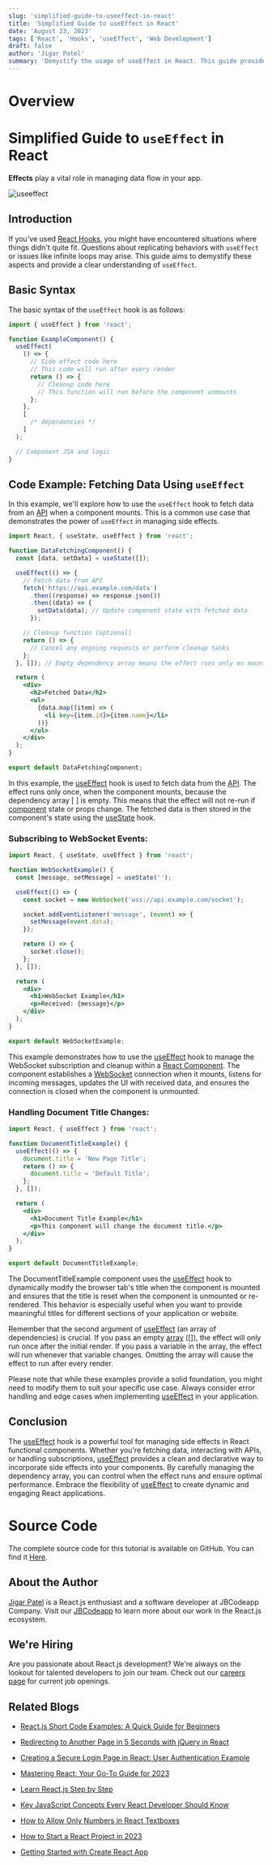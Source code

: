 ```yaml
---
slug: 'simplified-guide-to-useeffect-in-react'
title: 'Simplified Guide to useEffect in React'
date: 'August 23, 2023'
tags: ['React', 'Hooks', 'useEffect', 'Web Development']
draft: false
author: 'Jigar Patel'
summary: 'Demystify the usage of useEffect in React. This guide provides a clear understanding of how to use useEffect for managing side effects in your React functional components with practical examples.'
---
```


# Overview

<TOCInline toc={props.toc} exclude="Overview" toHeading={2} />

# Simplified Guide to `useEffect` in React

**Effects** play a vital role in managing data flow in your app.

![useeffect](/static/blog/Simplified-Guide-to-useEffect-in-React/useeffect.jpg)

## Introduction

If you've used [React Hooks](https://legacy.reactjs.org/docs/hooks-intro.html), you might have encountered situations where things didn't quite fit. Questions about replicating behaviors with `useEffect` or issues like infinite loops may arise. This guide aims to demystify these aspects and provide a clear understanding of `useEffect`.

## Basic Syntax

The basic syntax of the `useEffect` hook is as follows:

```jsx
import { useEffect } from 'react';

function ExampleComponent() {
  useEffect(
    () => {
      // Side effect code here
      // This code will run after every render
      return () => {
        // Cleanup code here
        // This function will run before the component unmounts
      };
    },
    [
      /* dependencies */
    ]
  );

  // Component JSX and logic
}
```

## Code Example: Fetching Data Using `useEffect`

In this example, we'll explore how to use the `useEffect` hook to fetch data from an [API](https://legacy.reactjs.org/docs/react-api.html) when a component mounts. This is a common use case that demonstrates the power of `useEffect` in managing side effects.

```jsx
import React, { useState, useEffect } from 'react';

function DataFetchingComponent() {
  const [data, setData] = useState([]);

  useEffect(() => {
    // Fetch data from API
    fetch('https://api.example.com/data')
      .then((response) => response.json())
      .then((data) => {
        setData(data); // Update component state with fetched data
      });

    // Cleanup function (optional)
    return () => {
      // Cancel any ongoing requests or perform cleanup tasks
    };
  }, []); // Empty dependency array means the effect runs only on mount

  return (
    <div>
      <h2>Fetched Data</h2>
      <ul>
        {data.map((item) => (
          <li key={item.id}>{item.name}</li>
        ))}
      </ul>
    </div>
  );
}

export default DataFetchingComponent;
```

In this example, the [useEffect](https://legacy.reactjs.org/docs/hooks-effect.html) hook is used to fetch data from the [API](https://legacy.reactjs.org/docs/react-api.html). The effect runs only once, when the component mounts, because the dependency array [ ] is empty. This means that the effect will not re-run if [component](https://legacy.reactjs.org/docs/react-component.html) state or props change. The fetched data is then stored in the component's state using the [useState](https://legacy.reactjs.org/docs/hooks-state.html) hook.

### Subscribing to WebSocket Events:

```jsx
import React, { useState, useEffect } from 'react';

function WebSocketExample() {
  const [message, setMessage] = useState('');

  useEffect(() => {
    const socket = new WebSocket('wss://api.example.com/socket');

    socket.addEventListener('message', (event) => {
      setMessage(event.data);
    });

    return () => {
      socket.close();
    };
  }, []);

  return (
    <div>
      <h1>WebSocket Example</h1>
      <p>Received: {message}</p>
    </div>
  );
}

export default WebSocketExample;
```

This example demonstrates how to use the [useEffect](https://legacy.reactjs.org/docs/hooks-effect.html) hook to manage the WebSocket subscription and cleanup within a [React Component](https://legacy.reactjs.org/docs/react-component.html). The component establishes a [WebSocket](https://www.npmjs.com/package/react-use-websocket) connection when it mounts, listens for incoming messages, updates the UI with received data, and ensures the connection is closed when the component is unmounted.

### Handling Document Title Changes:

```jsx
import React, { useEffect } from 'react';

function DocumentTitleExample() {
  useEffect(() => {
    document.title = 'New Page Title';
    return () => {
      document.title = 'Default Title';
    };
  }, []);

  return (
    <div>
      <h1>Document Title Example</h1>
      <p>This component will change the document title.</p>
    </div>
  );
}

export default DocumentTitleExample;
```

The DocumentTitleExample component uses the [useEffect](https://legacy.reactjs.org/docs/hooks-effect.html) hook to dynamically modify the browser tab's title when the component is mounted and ensures that the title is reset when the component is unmounted or re-rendered. This behavior is especially useful when you want to provide meaningful titles for different sections of your application or website.

Remember that the second argument of [useEffect](https://legacy.reactjs.org/docs/hooks-effect.html) (an array of dependencies) is crucial. If you pass an empty [array](https://react.dev/learn/updating-arrays-in-state) ([]), the effect will only run once after the initial render. If you pass a variable in the array, the effect will run whenever that variable changes. Omitting the array will cause the effect to run after every render.

Please note that while these examples provide a solid foundation, you might need to modify them to suit your specific use case. Always consider error handling and edge cases when implementing [useEffect](https://legacy.reactjs.org/docs/hooks-effect.html) in your application.

## Conclusion

The [useEffect](https://legacy.reactjs.org/docs/hooks-effect.html) hook is a powerful tool for managing side effects in React functional components. Whether you're fetching data, interacting with APIs, or handling subscriptions, [useEffect](https://legacy.reactjs.org/docs/hooks-effect.html) provides a clean and declarative way to incorporate side effects into your components. By carefully managing the dependency array, you can control when the effect runs and ensure optimal performance. Embrace the flexibility of [useEffect](https://legacy.reactjs.org/docs/hooks-effect.html) to create dynamic and engaging React applications.

# Source Code

The complete source code for this tutorial is available on GitHub. You can find it [Here](https://github.com/jbcodeapp/Blogs/).

## About the Author

[Jigar Patel](https://expertlaravel.com) is a React.js enthusiast and a software developer at JBCodeapp Company. Visit our [JBCodeapp](https://jbcodeapp.com) to learn more about our work in the React.js ecosystem.

## We're Hiring

Are you passionate about React.js development? We're always on the lookout for talented developers to join our team. Check out our [careers page](https://jbcodeapp.com) for current job openings.

## Related Blogs


- [React.js Short Code Examples: A Quick Guide for Beginners]( reactjs-beginner-friendly-code-examples )

- [Redirecting to Another Page in 5 Seconds with jQuery in React]( redirecting-another-page-5-seconds-jquery-in-react )

- [Creating a Secure Login Page in React: User Authentication Example]( secure-login-react-user-authentication )

- [Mastering React: Your Go-To Guide for 2023]( mastering-react-2023-guide )

- [Learn React.js Step by Step]( learn-reactjs-step-by-step )

- [Key JavaScript Concepts Every React Developer Should Know]( key-javascript-concepts-for-react-developers )

- [How to Allow Only Numbers in React Textboxes]( how-to-allow-only-numbers-in-react-textboxes )

- [How to Start a React Project in 2023]( how-to-start-a-react-project-in-2023 )

- [Getting Started with Create React App]( getting-started-with-create-react-app )